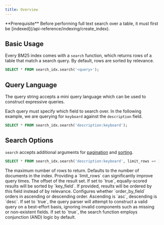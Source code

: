 ```yaml
---
title: Overview
---
```


<Note>
  **Prerequisite** Before performing full text search over a table, it must
  first be [indexed](/api-reference/indexing/create_index).
</Note>

## Basic Usage

Every BM25 index comes with a `search` function, which returns rows of a table that match a search query. By default, rows are sorted by relevance.

```sql
SELECT * FROM search_idx.search('<query>');
```

## Query Language

The query string accepts a mini query language which can be used to construct expressive queries.

Each query must specify which field to search over. In the following example, we are querying for
`keyboard` against the `description` field.

```sql
SELECT * FROM search_idx.search('description:keyboard');
```

## Search Options

`search` accepts additional arguments for [pagination](/api-reference/full-text/pagination) and [sorting](/api-reference/full-text/sorting).

```sql
SELECT * FROM search_idx.search('description:keyboard', limit_rows => 10);
```

<ParamField body="limit_rows">
  The maximum number of rows to return. Defaults to the number of documents in
  the index. Providing a `limit_rows` can significantly improve query times.
</ParamField>
<ParamField body="offset_rows" default={0}>
  The offset of the result set.
</ParamField>
<ParamField body="stable_sort" default={false}>
  If set to `true`, equally-scored results will be sorted by `key_field`.
</ParamField>
<ParamField body="order_by_field">
  If provided, results will be ordered by this field instead of by relevance.
</ParamField>
<ParamField body="order_by_direction" default={"asc"}>
  Configures whether `order_by_field` orders in ascending or descending order.
  Ascending is `asc`, descending is `desc`.
</ParamField>
<ParamField body="lenient_parsing" default={false}>
  If set to `true`, the query parser will attempt to construct a valid query on
  a best-effort basis, ignoring invalid components such as missing or
  non-existent fields.
</ParamField>
<ParamField body="conjunction_mode" default={false}>
  If set to `true`, the search function employs conjunction (AND) logic by
  default.
</ParamField>
